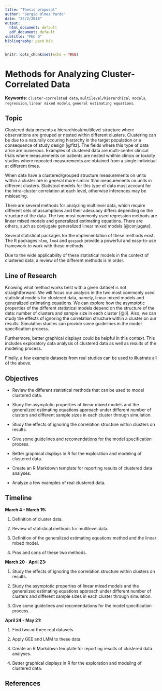 ```yaml
---
title: "Thesis proposal"
author: "Sergio Olmos Pardo"
date: "24/2/2018"
output:
  html_document: default
  pdf_document: default
subtitle: "PEC 0"
bibliography: pec0.bib
---
```


```r
knitr::opts_chunk$set(echo = TRUE)
```

# Methods for Analyzing Cluster-Correlated Data

**Keywords**: `cluster-correlated data`, `multilevel/hierarchical models`, `regression`, `linear mixed models`, `general estimating equations`.


## Topic

Clustered data presents a hierarchical/multilevel structure where observations are grouped or nested within different clusters. Clustering can be due to a naturally occuring hierarchy in the target population or a consequence of study design [@fitz]. The fields where this type of data arise are numerous. Examples of clustered data are multi-center clinical trials where measurements on patients are nested whithin clinics or toxicity studies where repeated measurements are obtained from a single individual at different times.

When data have a clustered/grouped structure measurements on units within a cluster are in general more similar than measurements on units in different clusters. Statistcal models for this type of data must account for the intra-cluster correlation at each level, otherwise inferences may be misleading.

There are several methods for analyzing multilevel data, which require different sets of assumptions and their adecuacy differs depending on the structure of the data. The two most commonly used regression methods are linear mixed models and generalized estimating equations. There are others, such as conjugate generalized linear mixed models [@conjugate].

Several statistical packages for the implementation of these methods exist. The R packages `nlme`, `lme4` and `geepack` provide a powerful and easy-to-use framework to work with these methods.

Due to the wide applicability of these statistical models in the context of clustered data, a review of the different methods is in order.

## Line of Research
Knowing what method works best with a given dataset is not straightforward. We will focus our analysis in the two most commonly used statistical models for clustered data, namely, linear mixed models and generalized estimating equations. We can explore how the asymptotic properties of the different statistical models depend on the structure of the data: number of clusters and sample size in each cluster [@li]. Also, we can study the effects of ignoring the correlation structure within a cluster on our results. Simulation studies can provide some guidelines in the model specification process.

Furthermore, better graphical displays could be helpful in this context. This includes exploratory data analysis of clustered data as well as results of the modeling process.

Finally, a few example datasets from real studies can be used to illustrate all of the above.

\newpage

## Objectives

* Review the different statistical methods that can be used to model clustered data.

* Study the asymptotic properties of linear mixed models and the generalized estimating equations approach under different number of clusters and different sample sizes in each cluster through simulation.

* Study the effects of ignoring the correlation structure within clusters on results.

* Give some guidelines and recomendations for the model specification process.

* Better graphical displays in R for the exploration and modeling of clustered data.

* Create an R Markdown template for reporting results of clustered data analyses.

* Analyze a few examples of real clustered data.

## Timeline

**March 4 - March 19:**

1. Definition of cluster data.

2. Review of statistical methods for multilevel data.

3. Definition of the generalized estimating equations method and the linear mixed model.

4. Pros and cons of these two methods.


**March 20 - April 23:**

1. Study the effects of ignoring the correlation structure within clusters on results.

2. Study the asymptotic properties of linear mixed models and the generalized estimating equations approach under different number of clusters and different sample sizes in each cluster through simulation.

3. Give some guidelines and recomendations for the model specification process.

**April 24 - May 21:**

1. Find two or three real datasets.

2. Apply GEE and LMM to these data.

3. Create an R Markdown template for reporting results of clustered data analyses.

4. Better graphical displays in R for the exploration and modeling of clustered data.

## References
